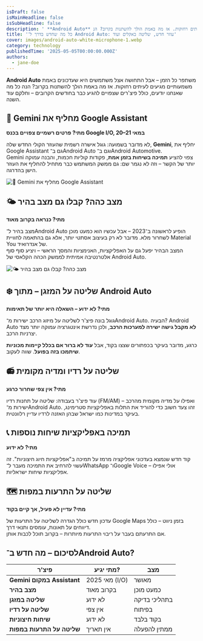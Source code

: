 ```yaml
---
isDraft: false
isMainHeadline: false
isSubHeadline: false
description: ' **Android Auto** משתפר כל הזמן – אבל התחושה אצל משתמשים היא שעדכונים באמת משמעותיים מגיעים לעיתים רחוקות. אז מה באמת הולך להשתנות בקרוב? הנ'
title: 'כל מה שחדש בדרך ל־ Android Auto: עוזר חדש, שליטה באקלים ועוד'
cover: images/android-auto-white-microphone-1.webp
category: technology
publishedTime: '2025-05-05T00:00:00.000Z'
authors:
  - jane-doe
---
```


**Android Auto** משתפר כל הזמן – אבל התחושה אצל משתמשים היא שעדכונים באמת משמעותיים מגיעים לעיתים רחוקות. אז מה באמת הולך להשתנות בקרוב? הנה כל מה שאנחנו יודעים, כולל פיצ'רים שצפויים להגיע כבר בחודשים הקרובים – וחלקם עוד השנה.

## **🤖 Gemini מחליף את Google Assistant**

**מתי? פרטים רשמיים צפויים בכנס Google I/O, 20–21 במאי**

לא מדובר בשמועה: גוגל אישרה רשמית שהעוזר הקולי החדש שלה, **Gemini**, יחליף את Google Assistant גם ב־Android Auto וגם ב־Android Automotive.  
Gemini צפוי להציע **תמיכה בשיחות בזמן אמת**, פקודות קוליות חכמות, והבנה עמוקה יותר של הקשר – וזה לא נגמר שם: גם ממשק המשתמש כבר מתחיל להחליף את העוזר הישן בהדרגה.

![🤖 Gemini מחליף את Google Assistant](images/sdfdsfsfd-1600x759.webp)

## **🌤️ מצב כהה? קבלו גם מצב בהיר**

**מתי? כנראה בקרוב מאוד**

מצב בהיר ל־Android Auto הופיע לראשונה ב־2023 – אבל עכשיו הוא כמעט מוכן לשחרור מלא. מדובר לא רק בעיצוב אסתטי יותר, אלא גם בהתאמה לחוויית Material You של אנדרואיד.  
המצב הבהיר יפעל גם על האפליקציות, האנימציות והמסך הראשי – ויציע סוף סוף אלטרנטיבה אמיתית לממשק הכהה הקלאסי של Android Auto.

![🌤️ מצב כהה? קבלו גם מצב בהיר](images/fdgfdgfdgf.webp)

## **❄️ שליטה על המזגן – מתוך Android Auto**

**מתי? לא ידוע – השאלה היא יותר של תאימות**

גוגל בונה פיצ'ר לשליטה על מיזוג הרכב ישירות מ־Android Auto. הבעיה? Android Auto **לא מקבל גישה ישירה למערכות הרכב**, ולכן נדרשת אינטגרציה עמוקה יותר מצד יצרניות הרכב.

כרגע, מדובר בעיקר בכפתורים שצצו בקוד, אבל **עוד לא ברור אם בכלל קיימות מכוניות שיתמכו בזה בפועל**. שווה לעקוב.

## **📻 שליטה על רדיו ומדיה מקומית**

**מתי? אין צפי שחרור כרגע**

עוד פיצ'ר בעבודה: שליטה על תחנות רדיו (FM/AM) ואפילו על מדיה מקומית מהרכב – ישירות מ־Android Auto. זהו צעד חשוב כדי להוריד את התלות באפליקציות סטרימינג, בעיקר במדינות כמו ישראל שבהן האזנה לרדיו עדיין רלוונטית.

## **📞 תמיכה באפליקציות שיחות נוספות**

**מתי? לא ידוע**

קוד חדש שנמצא בעדכוני אפליקציה מרמז על תמיכה ב"אפליקציות חיוג חיצוניות". זה עשוי להרחיב את התמיכה מעבר ל־WhatsApp ו־Google Voice – אולי אפילו אפליקציות שיחות ישראליות.

## **🗺️ שליטה על התרעות במפות**

**מתי? עדיין לא פעיל, אך קיים בקוד**

עדכון חדש כולל הגדרה לשליטה על התרעות של Google Maps בזמן ניווט – כולל דיווחים על תאונות, עומסים ותנאי דרך.  
אם התרעתם בעבר על ריבוי התרעות מיותרות – בקרוב תוכל לכבות אותן.

## **לסיכום – מה חדש ב־Android Auto?**

| פיצ'ר | מתי יגיע? | מצב |
| --- | --- | --- |
| **Gemini במקום Assistant** | מאי 2025 (I/O) | מאושר |
| **מצב בהיר** | בקרוב מאוד | כמעט מוכן |
| **שליטה במזגן** | לא ידוע | בתהליכי בדיקה |
| **שליטה על רדיו** | אין צפי | בפיתוח |
| **שיחות חיצוניות** | לא ידוע | בקוד בלבד |
| **שליטה על התרעות במפות** | אין תאריך | ממתין להפעלה |
